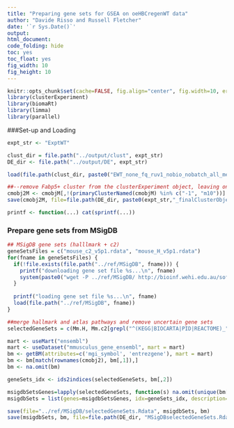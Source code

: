 ```yaml
---
title: "Preparing gene sets for GSEA on oeHBCregenWT data"
author: "Davide Risso and Russell Fletcher"
date: '`r Sys.Date()`'
output:
html_document:
code_folding: hide
toc: yes
toc_float: yes
fig_width: 10
fig_height: 10
---
```

  
```r
knitr::opts_chunk$set(cache=FALSE, fig.align="center", fig.width=10, error=TRUE,message=TRUE, echo=TRUE, warning=TRUE,results="markup")
library(clusterExperiment)
library(biomaRt)
library(limma)
library(parallel)
```

###Set-up and Loading
``` r

expt_str <- "ExptWT"

clust_dir = file.path("../output/clust", expt_str)
DE_dir <- file.path("../output/DE", expt_str)

load(file.path(clust_dir, paste0("EWT_none_fq_ruv1_nobio_nobatch_all_merge_10PCadjP03.Rda")))

##--remove Fabp5+ cluster from the clusterExperiment object, leaving only the clusters used in the lineage analysis by slingshot
cmobj2M <- cmobjM[,!(primaryClusterNamed(cmobjM) %in% c("-1", "m10"))]
save(cmobj2M, file=file.path(DE_dir, paste0(expt_str,"_finalClusterObject.Rda")))

printf <- function(...) cat(sprintf(...))

```

### Prepare gene sets from MSigDB
```r

## MSigDB gene sets (halllmark + c2)
geneSetsFiles = c("mouse_c2_v5p1.rdata", "mouse_H_v5p1.rdata")
for(fname in geneSetsFiles) {
  if(!file.exists(file.path("../ref/MSigDB", fname))) {
    printf("downloading gene set file %s...\n", fname)
    system(paste0("wget -P ../ref/MSigDB/ http://bioinf.wehi.edu.au/software/MSigDB/", fname))
  }
  
  printf("loading gene set file %s...\n", fname)
  load(file.path("../ref/MSigDB", fname))
}

##merge hallmark and atlas pathways and remove uncertain gene sets
selectedGeneSets = c(Mm.H, Mm.c2[grepl("^(KEGG|BIOCARTA|PID|REACTOME)_", names(Mm.c2), perl=TRUE)])

mart <- useMart("ensembl")
mart <- useDataset("mmusculus_gene_ensembl", mart = mart)
bm <- getBM(attributes=c('mgi_symbol', 'entrezgene'), mart = mart)
bm <- bm[match(rownames(cmobj2), bm[,1]),]
bm <- na.omit(bm)

geneSets_idx <- ids2indices(selectedGeneSets, bm[,2])

msigdbSetsGenes=lapply(selectedGeneSets, function(s) na.omit(unique(bm[bm[,2] %in% s,1])))
msigdbSets = list(genes=msigdbSetsGenes, idx=geneSets_idx, description="MSigDB")

save(file="../ref/MSigDB/selectedGeneSets.Rdata", msigdbSets, bm)
save(msigdbSets, bm, file=file.path(DE_dir, "MSigDBselectedGeneSets.Rdata"))

```